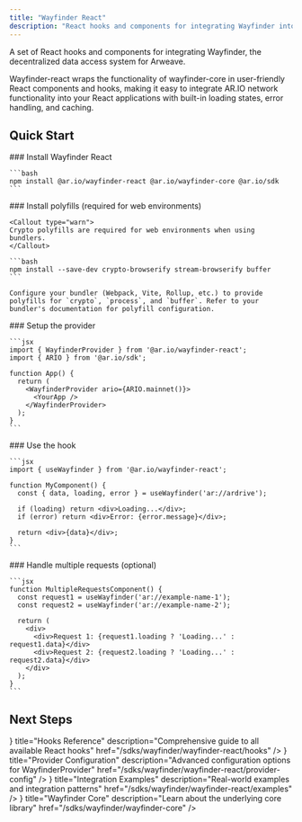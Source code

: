 ```yaml
---
title: "Wayfinder React"
description: "React hooks and components for integrating Wayfinder into React applications"
---
```



A set of React hooks and components for integrating Wayfinder, the decentralized data access system for Arweave.

Wayfinder-react wraps the functionality of wayfinder-core in user-friendly React components and hooks, making it easy to integrate AR.IO network functionality into your React applications with built-in loading states, error handling, and caching.

## Quick Start

<Steps>
  <Step>
    ### Install Wayfinder React

    ```bash
    npm install @ar.io/wayfinder-react @ar.io/wayfinder-core @ar.io/sdk
    ```

  </Step>
  <Step>
    ### Install polyfills (required for web environments)

    <Callout type="warn">
    Crypto polyfills are required for web environments when using bundlers.
    </Callout>

    ```bash
    npm install --save-dev crypto-browserify stream-browserify buffer
    ```

    Configure your bundler (Webpack, Vite, Rollup, etc.) to provide polyfills for `crypto`, `process`, and `buffer`. Refer to your bundler's documentation for polyfill configuration.

  </Step>
  <Step>
    ### Setup the provider

    ```jsx
    import { WayfinderProvider } from '@ar.io/wayfinder-react';
    import { ARIO } from '@ar.io/sdk';

    function App() {
      return (
        <WayfinderProvider ario={ARIO.mainnet()}>
          <YourApp />
        </WayfinderProvider>
      );
    }
    ```

  </Step>
  <Step>
    ### Use the hook

    ```jsx
    import { useWayfinder } from '@ar.io/wayfinder-react';

    function MyComponent() {
      const { data, loading, error } = useWayfinder('ar://ardrive');

      if (loading) return <div>Loading...</div>;
      if (error) return <div>Error: {error.message}</div>;

      return <div>{data}</div>;
    }
    ```

  </Step>
  <Step>
    ### Handle multiple requests (optional)

    ```jsx
    function MultipleRequestsComponent() {
      const request1 = useWayfinder('ar://example-name-1');
      const request2 = useWayfinder('ar://example-name-2');

      return (
        <div>
          <div>Request 1: {request1.loading ? 'Loading...' : request1.data}</div>
          <div>Request 2: {request2.loading ? 'Loading...' : request2.data}</div>
        </div>
      );
    }
    ```

  </Step>
</Steps>

## Next Steps

<Cards>
  <Card
    icon={<Zap />}
    title="Hooks Reference"
    description="Comprehensive guide to all available React hooks"
    href="/sdks/wayfinder/wayfinder-react/hooks"
  />
  <Card
    icon={<Settings />}
    title="Provider Configuration"
    description="Advanced configuration options for WayfinderProvider"
    href="/sdks/wayfinder/wayfinder-react/provider-config"
  />
  <Card
    icon={<Code />}
    title="Integration Examples"
    description="Real-world examples and integration patterns"
    href="/sdks/wayfinder/wayfinder-react/examples"
  />
  <Card
    icon={<BookOpen />}
    title="Wayfinder Core"
    description="Learn about the underlying core library"
    href="/sdks/wayfinder/wayfinder-core"
  />
</Cards>
